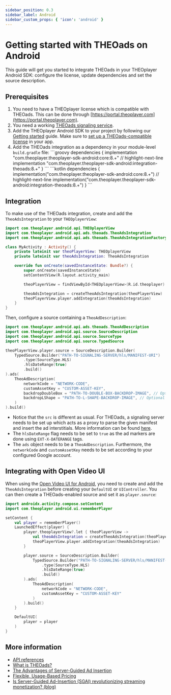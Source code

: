 ```yaml
---
sidebar_position: 0.3
sidebar_label: Android
sidebar_custom_props: { 'icon': 'android' }
---
```


# Getting started with THEOads on Android

This guide will get you started to integrate THEOads in your THEOplayer Android SDK: configure the license, update dependencies and set the source description.

## Prerequisites


1. You need to have a THEOplayer license which is compatible with THEOads.
   This can be done through [https://portal.theoplayer.com](https://portal.theoplayer.com).
2. You need a working [THEOads signaling service](00-getting-started-signaling-service.mdx).
3. Add the THEOplayer Android SDK to your project by following our [Getting started](/theoplayer/getting-started/sdks/android/getting-started) guide.
   Make sure to [set up a THEOads-compatible license](/theoplayer/getting-started/sdks/android/getting-started/#setting-up-the-license)
   in your app.
4. Add the THEOads integration as a dependency in your module-level `build.gradle` file:
   <Tabs queryString="lang">
      <!-- prettier-ignore-start -->
      <TabItem value="groovy" label="Groovy">
       ```groovy
       dependencies {
           implementation "com.theoplayer.theoplayer-sdk-android:core:8.+"
           // highlight-next-line
           implementation "com.theoplayer.theoplayer-sdk-android:integration-theoads:8.+"
       }
       ```
       </TabItem>
       <TabItem value="kotlin" label="Kotlin">
       ```kotlin
       dependencies {
           implementation("com.theoplayer.theoplayer-sdk-android:core:8.+")
           // highlight-next-line
           implementation("com.theoplayer.theoplayer-sdk-android:integration-theoads:8.+")
       }
       ```
       </TabItem>
       <!-- prettier-ignore-end -->
   </Tabs>

## Integration

To make use of the THEOads integration, create and add the `TheoAdsIntegration` to your `THEOplayerView`:

```kotlin
import com.theoplayer.android.api.THEOplayerView
import com.theoplayer.android.api.ads.theoads.TheoAdsIntegration
import com.theoplayer.android.api.ads.theoads.TheoAdsIntegrationFactory.createTheoAdsIntegration

class MyActivity : Activity() {
    private lateinit var theoPlayerView: THEOplayerView
    private lateinit var theoAdsIntegration: TheoAdsIntegration

    override fun onCreate(savedInstanceState: Bundle?) {
        super.onCreate(savedInstanceState)
        setContentView(R.layout.activity_main)

        theoPlayerView = findViewById<THEOplayerView>(R.id.theoplayer)

        theoAdsIntegration = createTheoAdsIntegration(theoPlayerView)
        theoPlayerView.player.addIntegration(theoAdsIntegration)
    }
}
```

Then, configure a source containing a `TheoAdDescription`:

```kotlin
import com.theoplayer.android.api.ads.theoads.TheoAdDescription
import com.theoplayer.android.api.source.SourceDescription
import com.theoplayer.android.api.source.SourceType
import com.theoplayer.android.api.source.TypedSource

theoPlayerView.player.source = SourceDescription.Builder(
    TypedSource.Builder("PATH-TO-SIGNALING-SERVER/hls/MANIFEST-URI")
        .type(SourceType.HLS)
        .hlsDateRange(true)
        .build()
).ads(
    TheoAdDescription(
        networkCode = "NETWORK-CODE",
        customAssetKey = "CUSTOM-ASSET-KEY",
        backdropDoubleBox = "PATH-TO-DOUBLE-BOX-BACKDROP-IMAGE", // Optional
        backdropLShape = "PATH-TO-L-SHAPE-BACKDROP-IMAGE", // Optional
    )
).build()
```

- Notice that the `src` is different as usual. For THEOads, a signaling server needs to be set up which acts as a proxy to parse the given manifest and insert the ad interstitials.
  More information can be found [here](00-getting-started-signaling-service.mdx).
- The `hlsDateRange` flag needs to be set to `true` as the ad markers are done using `EXT-X-DATERANGE` tags.
- The `ads` object needs to be a `TheoAdDescription`. Furthermore, the `networkCode` and `customAssetKey` needs to be set according to your configured Google account.

## Integrating with Open Video UI

When using the [Open Video UI for Android](/open-video-ui/android/), you need to create and add
the `TheoAdsIntegration` before creating your `DefaultUI` or `UIController`. You can then create a
THEOads-enabled source and set it as `player.source`:

```kotlin
import androidx.activity.compose.setContent
import com.theoplayer.android.ui.rememberPlayer

setContent {
    val player = rememberPlayer()
    LaunchedEffect(player) {
        player.theoplayerView?.let { theoPlayerView ->
            val theoAdsIntegration = createTheoAdsIntegration(theoPlayerView)
            theoPlayerView.player.addIntegration(theoAdsIntegration)
        }

        player.source = SourceDescription.Builder(
            TypedSource.Builder("PATH-TO-SIGNALING-SERVER/hls/MANIFEST-URI")
                .type(SourceType.HLS)
                .hlsDateRange(true)
                .build()
        ).ads(
            TheoAdDescription(
                networkCode = "NETWORK-CODE",
                customAssetKey = "CUSTOM-ASSET-KEY"
            )
        ).build()
    }

    DefaultUI(
        player = player
    )
}
```

## More information

- [API references](pathname:///theoplayer/v8/api-reference/android/com/theoplayer/android/api/ads/theoads/package-summary.html)
- [What is THEOads?](https://www.theoplayer.com/product/theoads/)
- [The Advantages of Server-Guided Ad Insertion](https://www.theoplayer.com/solutions/server-guided-ad-insertion-sgai/)
- [Flexible, Usage-Based Pricing](https://www.theoplayer.com/product/theoads/pricing/)
- [Is Server-Guided Ad-Insertion (SGAI) revolutionizing streaming monetization? (blog)](https://www.theoplayer.com/blog/server-guided-ad-insertion-sgai-revolutionizing-streaming-monetization/)
